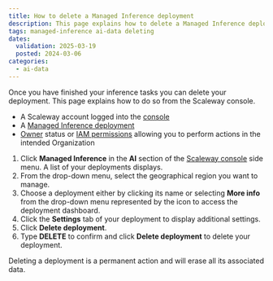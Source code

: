 ```yaml
---
title: How to delete a Managed Inference deployment
description: This page explains how to delete a Managed Inference deployment
tags: managed-inference ai-data deleting
dates:
  validation: 2025-03-19
  posted: 2024-03-06
categories:
  - ai-data
---
```



Once you have finished your inference tasks you can delete your deployment. This page explains how to do so from the Scaleway console.

<Requirements />

  - A Scaleway account logged into the [console](https://console.scaleway.com)
  - A [Managed Inference deployment](/managed-inference/quickstart/)
  - [Owner](/iam/concepts/#owner) status or [IAM permissions](/iam/concepts/#permission) allowing you to perform actions in the intended Organization

1. Click **Managed Inference** in the **AI** section of the [Scaleway console](https://console.scaleway.com) side menu. A list of your deployments displays.
2. From the drop-down menu, select the geographical region you want to manage.
3. Choose a deployment either by clicking its name or selecting **More info** from the drop-down menu represented by the icon <Icon name="more" /> to access the deployment dashboard.
4. Click the **Settings** tab of your deployment to display additional settings.
5. Click **Delete deployment**.
6. Type **DELETE** to confirm and click **Delete deployment** to delete your deployment.

<Message type="important">
  Deleting a deployment is a permanent action and will erase all its associated data.
</Message>